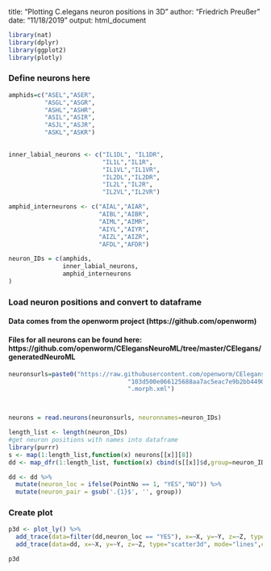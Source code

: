 title: "Plotting C.elegans neuron positions in 3D"
author: "Friedrich Preußer"
date: "11/18/2019"
output: html_document

```r
library(nat)
library(dplyr)
library(ggplot2)
library(plotly)

```

### Define neurons here
```r
amphids=c("ASEL","ASER",
          "ASGL","ASGR",
          "ASHL","ASHR",
          "ASIL","ASIR",
          "ASJL","ASJR",
          "ASKL","ASKR")
  

inner_labial_neurons <- c("IL1DL", "IL1DR",
                          "IL1L","IL1R",
                          "IL1VL","IL1VR",
                          "IL2DL","IL2DR",
                          "IL2L","IL2R",
                          "IL2VL","IL2VR")

amphid_interneurons <- c("AIAL","AIAR",
                         "AIBL","AIBR",
                         "AIML","AIMR",
                         "AIYL","AIYR",
                         "AIZL","AIZR",
                         "AFDL","AFDR")

neuron_IDs = c(amphids,
               inner_labial_neurons,
               amphid_interneurons
)

```

### Load neuron positions and convert to dataframe
#### Data comes from the openworm project (https://github.com/openworm)
#### Files for all neurons can be found here: https://github.com/openworm/CElegansNeuroML/tree/master/CElegans/generatedNeuroML
```r
neuronsurls=paste0("https://raw.githubusercontent.com/openworm/CElegansNeuroML/",
                                 "103d500e066125688aa7ac5eac7e9b2bb4490561/CElegans/generatedNeuroML/",neuron_IDs,
                                 ".morph.xml")



neurons = read.neurons(neuronsurls, neuronnames=neuron_IDs)

length_list <- length(neuron_IDs)
#get neuron positions with names into dataframe
library(purrr)
s <- map(1:length_list,function(x) neurons[[x]][8])
dd <- map_dfr(1:length_list, function(x) cbind(s[[x]]$d,group=neuron_IDs[x]))

dd <- dd %>%
  mutate(neuron_loc = ifelse(PointNo == 1, "YES","NO")) %>%
  mutate(neuron_pair = gsub('.{1}$', '', group))

```

### Create plot
```r
p3d <- plot_ly() %>% 
  add_trace(data=filter(dd,neuron_loc == "YES"), x=~X, y=~Y, z=~Z, type="scatter3d", mode="markers",color=~neuron_pair,text = ~group,hoverinfo = 'text') %>%
  add_trace(data=dd, x=~X, y=~Y, z=~Z, type="scatter3d", mode="lines",color=~neuron_pair,hoverinfo='skip')

p3d

```
